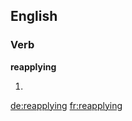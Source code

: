 ==English==

===Verb===
'''reapplying'''

# {{third-person singular of|[[reapply]]}}

[[de:reapplying]]
[[fr:reapplying]]